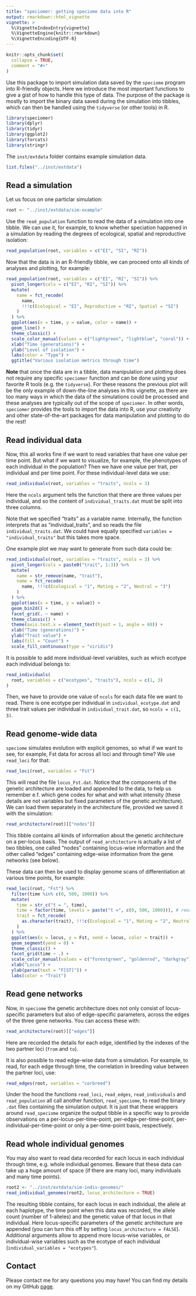 ```yaml
---
title: "speciomer: getting speciome data into R"
output: rmarkdown::html_vignette
vignette: >
  %\VignetteIndexEntry{vignette}
  %\VignetteEngine{knitr::rmarkdown}
  %\VignetteEncoding{UTF-8}
---
```


```r
knitr::opts_chunk$set(
  collapse = TRUE,
  comment = "#>"
)
```

Use this package to import simulation data saved by the `speciome` program into R-friendly objects. Here we introduce the most important functions to give a gist of how to handle this type of data. The purpose of the package is mostly to import the binary data saved during the simulation into tibbles, which can then be handled using the `tidyverse` (or other tools) in R.

```r
library(speciomer)
library(dplyr)
library(tidyr)
library(ggplot2)
library(forcats)
library(stringr)
```

The `inst/extdata` folder contains example simulation data.

```r
list.files("../inst/extdata")
```

## Read a simulation

Let us focus on one particlar simulation:

```r
root <- "../inst/extdata/sim-example"
```

Use the `read_population` function to read the data of a simulation into one tibble. We can use it, for example, to know whether speciation happened in a simulation by reading the degrees of ecological, spatial and reproductive isolation:

```r
read_population(root, variables = c("EI", "SI", "RI"))
```
Now that the data is in an R-friendly tibble, we can proceed onto all kinds of analyses and plotting, for example:

```r
read_population(root, variables = c("EI", "RI", "SI")) %>%
  pivot_longer(cols = c("EI", "RI", "SI")) %>%
  mutate(
    name = fct_recode(
      name,
      !!!c(Ecological = "EI", Reproductive = "RI", Spatial = "SI")
    )
  ) %>%
  ggplot(aes(x = time, y = value, color = name)) +
  geom_line() +
  theme_classic() +
  scale_color_manual(values = c("lightgreen", "lightblue", "coral")) +
  xlab("Time (generations)") +
  ylab("Level of isolation") +
  labs(color = "Type") +
  ggtitle("Various isolation metrics through time")
```

**Note** that once the data are in a tibble, data manipulation and plotting does not require any specific `speciomer` function and can be done using your favorite R tools (e.g. the `tidyverse`). For these reasons the previous plot will be the only example of down-the-line analyses in this vignette, as there are too many ways in which the data of the simulations could be processed and these analyses are typically out of the scope of `speciomer`. In other words, `speciomer` provides the tools to import the data into R, use your creativity and other state-of-the-art packages for data manipulation and plotting to do the rest!

## Read individual data

Now, this all works fine if we want to read variables that have one value per time point. But what if we want to visualize, for example, the phenotypes of each individual in the population? Then we have one value per trait, per individual and per time point. For these individual-level data we use:

```r
read_individuals(root, variables = "traits", ncols = 3)
```

Here the `ncols` argument tells the function that there are three values per individual, and so the content of `individual_traits.dat` must be split into three columns.

Note that we specified "traits" as a variable name. Internally, the function interprets that as "individual_traits", and so reads the file `individual_traits.dat`. We could have equally specified `variables = "individual_traits"` but this takes more space.

One example plot we may want to generate from such data could be:

```r
read_individuals(root, variables = "traits", ncols = 3) %>%
  pivot_longer(cols = paste0("trait", 1:3)) %>%
  mutate(
    name = str_remove(name, "trait"),
    name = fct_recode(
      name, !!!c(Ecological = "1", Mating = "2", Neutral = "3")
    )
  ) %>%
  ggplot(aes(x = time, y = value)) +
  geom_bin2d() +
  facet_grid(. ~ name) +
  theme_classic() +
  theme(axis.text.x = element_text(hjust = 1, angle = 60)) +
  xlab("Time (generations)") +
  ylab("Trait value") +
  labs(fill = "Count") +
  scale_fill_continuous(type = "viridis")
```

It is possible to add more individual-level variables, such as which ecotype each individual belongs to:

```r
read_individuals(
  root, variables = c("ecotypes", "traits"), ncols = c(1, 3)
)
```

Then, we have to provide one value of `ncols` for each data file we want to read. There is one ecotype per individual in `individual_ecotype.dat` and three trait values per individual in `individual_trait.dat`, so `ncols = c(1, 3)`.

## Read genome-wide data

`speciome` simulates evolution with explicit genomes, so what if we want to see, for example, Fst data for across all loci and through time? We use `read_loci` for that:

```r
read_loci(root, variables = "Fst")
```

This will read the file `locus_Fst.dat`. Notice that the components of the genetic architecture are loaded and appended to the data, to help us remember e.f. which gene codes for what and with what intensity (these details are not variables but fixed parameters of the genetic architecture). We can load them separately in the architecture file, provided we saved it with the simulation:

```r
read_architecture(root)[["nodes"]]
```

This tibble contains all kinds of information about the genetic architecture on a per-locus basis. The output of `read_architecture` is actually a list of two tibbles, one called "nodes" containing locus-wise information and the other called "edges" containing edge-wise information from the gene networks (see below).

These data can then be used to display genome scans of differentiation at various time points, for example:

```r
read_loci(root, "Fst") %>%
  filter(time %in% c(0, 500, 1000)) %>%
  mutate(
    time = str_c("t = ", time),
    time = factor(time, levels = paste("t =", c(0, 500, 1000))), # reorder
    trait = fct_recode(
      as.character(trait), !!!c(Ecological = "1", Mating = "2", Neutral = "3")
    )
  ) %>%
  ggplot(aes(x = locus, y = Fst, xend = locus, color = trait)) +
  geom_segment(yend = 0) +
  theme_classic() +
  facet_grid(time ~ .) +
  scale_color_manual(values = c("forestgreen", "goldenrod", "darkgray")) +
  xlab("Locus") +
  ylab(parse(text = "F[ST]")) +
  labs(color = "Trait")
```

## Read gene networks

Now, in `speciome` the genetic architecture does not only consist of locus-specific parameters but also of edge-specific parameters, across the edges of the three gene networks. You can access these with:

```r
read_architecture(root)[["edges"]]
```

Here are recorded the details for each edge, identified by the indexes of the two partner loci (`from` and `to`).

It is also possible to read edge-wise data from a simulation. For example, to read, for each edge through time, the correlation in breeding value between the partner loci, use:

```r
read_edges(root, variables = "corbreed")
```

Under the hood the functions `read_loci`, `read_edges`, `read_individuals` and `read_population` all call another function, `read_speciome`, to read the binary `.dat` files containing the simulation output. It is just that these wrappers around `read_speciome` organize the output tibble in a specific way to provide observations on a per-locus-per-time-point, per-edge-per-time-point, per-individual-per-time-point or only a per-time-point basis, respectively.

## Read whole individual genomes

You may also want to read data recorded for each locus in each individual through time, e.g. whole individual genomes. Beware that these data can take up a huge amount of space (if there are many loci, many individuals and many time points).

```r
root2 <- "../inst/extdata/sim-indiv-genomes/"
read_individual_genomes(root2, locus_architecture = TRUE)
```

The resulting tibble contains, for each locus in each individual, the allele at each haplotype, the time point when this data was recorded, the allele count (number of 1-alleles) and the genetic value of that locus in that individual. Here locus-specific parameters of the genetic architecture are appended (you can turn this off by setting `locus_architecture = FALSE`). Additional arguments allow to append more locus-wise variables, or individual-wise variables such as the ecotype of each individual (`individual_variables = "ecotypes"`).

## Contact

Please contact me for any questions you may have! You can find my details on my GitHub [page](https://github.com/rscherrer/).
